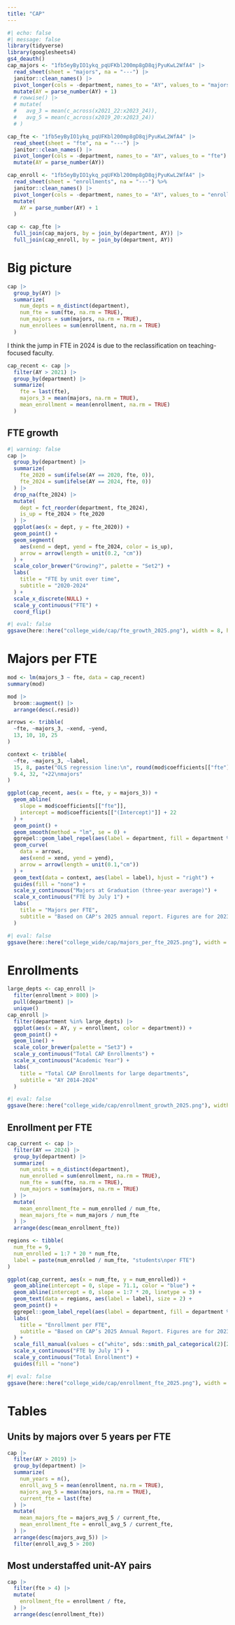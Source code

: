 ```yaml
---
title: "CAP"
---
```


```r
#| echo: false
#| message: false
library(tidyverse)
library(googlesheets4)
gs4_deauth()
cap_majors <- "1fb5eyByIO1ykq_pqUFKbl200mp8gD8qjPyuKwL2WfA4" |>
  read_sheet(sheet = "majors", na = "---") |>
  janitor::clean_names() |>
  pivot_longer(cols = -department, names_to = "AY", values_to = "majors") |>
  mutate(AY = parse_number(AY) + 1)
  # rowwise() |>
  # mutate(
  #   avg_3 = mean(c_across(x2021_22:x2023_24)),
  #   avg_5 = mean(c_across(x2019_20:x2023_24))
  # )

cap_fte <- "1fb5eyByIO1ykq_pqUFKbl200mp8gD8qjPyuKwL2WfA4" |>
  read_sheet(sheet = "fte", na = "---") |>
  janitor::clean_names() |>
  pivot_longer(cols = -department, names_to = "AY", values_to = "fte") |>
  mutate(AY = parse_number(AY))

cap_enroll <- "1fb5eyByIO1ykq_pqUFKbl200mp8gD8qjPyuKwL2WfA4" |>
  read_sheet(sheet = "enrollments", na = "---") %>%
  janitor::clean_names() |>
  pivot_longer(cols = -department, names_to = "AY", values_to = "enrollment") |>
  mutate(
    AY = parse_number(AY) + 1
  )

cap <- cap_fte |>
  full_join(cap_majors, by = join_by(department, AY)) |>
  full_join(cap_enroll, by = join_by(department, AY))
```


# Big picture

```r
cap |>
  group_by(AY) |>
  summarize(
    num_depts = n_distinct(department),
    num_fte = sum(fte, na.rm = TRUE),
    num_majors = sum(majors, na.rm = TRUE),
    num_enrollees = sum(enrollment, na.rm = TRUE)
  )
```

I think the jump in FTE in 2024 is due to the reclassification on teaching-focused faculty. 

```r
cap_recent <- cap |>
  filter(AY > 2021) |>
  group_by(department) |>
  summarize(
    fte = last(fte),
    majors_3 = mean(majors, na.rm = TRUE),
    mean_enrollment = mean(enrollment, na.rm = TRUE)
  )
```

## FTE growth

```r
#| warning: false
cap |>
  group_by(department) |>
  summarize(
    fte_2020 = sum(ifelse(AY == 2020, fte, 0)),
    fte_2024 = sum(ifelse(AY == 2024, fte, 0))
  ) |>
  drop_na(fte_2024) |>
  mutate(
    dept = fct_reorder(department, fte_2024),
    is_up = fte_2024 > fte_2020
  ) |>
  ggplot(aes(x = dept, y = fte_2020)) +
  geom_point() + 
  geom_segment(
    aes(xend = dept, yend = fte_2024, color = is_up), 
    arrow = arrow(length = unit(0.2, "cm"))
  ) +
  scale_color_brewer("Growing?", palette = "Set2") +
  labs(
    title = "FTE by unit over time",
    subtitle = "2020-2024"
  ) +
  scale_x_discrete(NULL) +
  scale_y_continuous("FTE") +
  coord_flip()
```

```r
#| eval: false
ggsave(here::here("college_wide/cap/fte_growth_2025.png"), width = 8, height = 6)
```


# Majors per FTE

```r
mod <- lm(majors_3 ~ fte, data = cap_recent)
summary(mod)
```

```r
mod |>
  broom::augment() |>
  arrange(desc(.resid))
```

```r
arrows <- tribble(
  ~fte, ~majors_3, ~xend, ~yend,
  13, 10, 10, 25
)

context <- tribble(
  ~fte, ~majors_3, ~label,
  15, 8, paste("OLS regression line:\n", round(mod$coefficients[["fte"]], 2), "majors per FTE"),
  9.4, 32, "+22\nmajors"
)

ggplot(cap_recent, aes(x = fte, y = majors_3)) +
  geom_abline(
    slope = mod$coefficients[["fte"]], 
    intercept = mod$coefficients[["(Intercept)"]] + 22
  ) + 
  geom_point() + 
  geom_smooth(method = "lm", se = 0) + 
  ggrepel::geom_label_repel(aes(label = department, fill = department %in% c("CSC", "SDS"))) + 
  geom_curve(
    data = arrows,
    aes(xend = xend, yend = yend), 
    arrow = arrow(length = unit(0.1,"cm"))
  ) + 
  geom_text(data = context, aes(label = label), hjust = "right") + 
  guides(fill = "none") + 
  scale_y_continuous("Majors at Graduation (three-year average)") + 
  scale_x_continuous("FTE by July 1") + 
  labs(
    title = "Majors per FTE", 
    subtitle = "Based on CAP's 2025 annual report. Figures are for 2023-2024."
  )
```

```r
#| eval: false
ggsave(here::here("college_wide/cap/majors_per_fte_2025.png"), width = 8, height = 6)
```


# Enrollments

```r
large_depts <- cap_enroll |>
  filter(enrollment > 800) |>
  pull(department) |>
  unique()
cap_enroll |>
  filter(department %in% large_depts) |>
  ggplot(aes(x = AY, y = enrollment, color = department)) +
  geom_point() +
  geom_line() +
  scale_color_brewer(palette = "Set3") + 
  scale_y_continuous("Total CAP Enrollments") +
  scale_x_continuous("Academic Year") +
  labs(
    title = "Total CAP Enrollments for large departments", 
    subtitle = "AY 2014-2024"
  )
```


```r
#| eval: false
ggsave(here::here("college_wide/cap/enrollment_growth_2025.png"), width = 8, height = 6)
```

## Enrollment per FTE

```r
cap_current <- cap |>
  filter(AY == 2024) |>
  group_by(department) |>
  summarize(
    num_units = n_distinct(department),
    num_enrolled = sum(enrollment, na.rm = TRUE),
    num_fte = sum(fte, na.rm = TRUE),
    num_majors = sum(majors, na.rm = TRUE)
  ) |>
  mutate(
    mean_enrollment_fte = num_enrolled / num_fte,
    mean_majors_fte = num_majors / num_fte
  ) |>
  arrange(desc(mean_enrollment_fte))
```




```r
regions <- tibble(
  num_fte = 9, 
  num_enrolled = 1:7 * 20 * num_fte,
  label = paste(num_enrolled / num_fte, "students\nper FTE")
)

ggplot(cap_current, aes(x = num_fte, y = num_enrolled)) +
  geom_abline(intercept = 0, slope = 71.1, color = "blue") + 
  geom_abline(intercept = 0, slope = 1:7 * 20, linetype = 3) +
  geom_text(data = regions, aes(label = label), size = 2) +
  geom_point() + 
  ggrepel::geom_label_repel(aes(label = department, fill = department %in% c("SDS", "CSC"))) +
  labs(
    title = "Enrollment per FTE",
    subtitle = "Based on CAP’s 2025 Annual Report. Figures are for 2023-2024."
  ) + 
  scale_fill_manual(values = c("white", sds::smith_pal_categorical(2)[2])) + 
  scale_x_continuous("FTE by July 1") + 
  scale_y_continuous("Total Enrollment") +
  guides(fill = "none")
```

```r
#| eval: false
ggsave(here::here("college_wide/cap/enrollment_fte_2025.png"), width = 8, height = 6)
```

# Tables

## Units by majors over 5 years per FTE

```r
cap |>
  filter(AY > 2019) |>
  group_by(department) |>
  summarize(
    num_years = n(),
    enroll_avg_5 = mean(enrollment, na.rm = TRUE),
    majors_avg_5 = mean(majors, na.rm = TRUE),
    current_fte = last(fte)
  ) |>
  mutate(
    mean_majors_fte = majors_avg_5 / current_fte,
    mean_enrollment_fte = enroll_avg_5 / current_fte,
  ) |> 
  arrange(desc(majors_avg_5)) |>
  filter(enroll_avg_5 > 200)
```

## Most understaffed unit-AY pairs

```r
cap |>
  filter(fte > 4) |>
  mutate(
    enrollment_fte = enrollment / fte,
  ) |> 
  arrange(desc(enrollment_fte))
```


